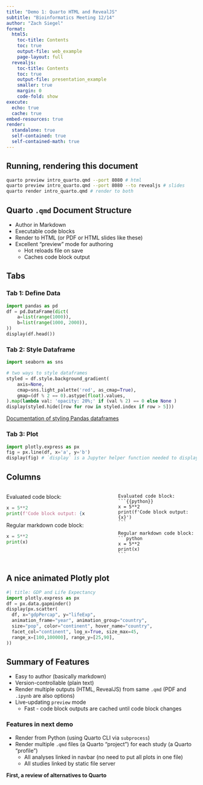 ```yaml
---
title: "Demo 1: Quarto HTML and RevealJS"
subtitle: "Bioinformatics Meeting 12/14"
author: "Zach Siegel"
format:
  html5:
    toc-title: Contents
    toc: true
    output-file: web_example
    page-layout: full
  revealjs:
    toc-title: Contents
    toc: true
    output-file: presentation_example
    smaller: true
    margin: 0
    code-fold: show
execute:
  echo: true
  cache: true
embed-resources: true
render:
  standalone: true
  self-contained: true
  self-contained-math: true
---
```


## Running, rendering this document

```bash
quarto preview intro_quarto.qmd --port 8080 # html
quarto preview intro_quarto.qmd --port 8080 --to revealjs # slides
quarto render intro_quarto.qmd # render to both
```


## Quarto `.qmd` Document Structure

- Author in Markdown
- Executable code blocks
- Render to HTML (or PDF or HTML slides like these)
- Excellent "preview" mode for authoring
  - Hot reloads file on save
  - Caches code block output


## Tabs


::: {.panel-tabset}

### Tab 1: Define Data

```python
import pandas as pd
df = pd.DataFrame(dict(
    a=list(range(1000)),
    b=list(range(1000, 2000)),
))
display(df.head())
```

### Tab 2: Style Dataframe

```python
import seaborn as sns

# two ways to style dataframes
styled = df.style.background_gradient(
	axis=None,
	cmap=sns.light_palette('red', as_cmap=True),
	gmap=(df % 2 == 0).astype(float).values,
).map(lambda val: 'opacity: 20%;' if (val % 2) == 0 else None )
display(styled.hide([row for row in styled.index if row > 5]))
```

[Documentation of styling Pandas dataframes](https://pandas.pydata.org/docs/user_guide/style.html)

### Tab 3: Plot

```python
import plotly.express as px
fig = px.line(df, x='a', y='b')
display(fig) # `display` is a Jupyter helper function needed to display more than one output per block
```


:::



## Columns

:::: {.columns}

::: {.column width="45%" }




Evaluated code block:
```python
x = 5**2
print(f'Code block output: {x}')
```

Regular markdown code block:
```python
x = 5**2
print(x)
```

:::

::: {.column width="10%"}
<!-- empty column to create gap -->
:::

::: {.column width="45%"}



````qmd
Evaluated code block:
```{{python}}
x = 5**2
print(f'Code block output: {x}')
```

Regular markdown code block:
```python
x = 5**2
print(x)
```
````

:::

::::


## A nice animated Plotly plot

```python
#| title: GDP and Life Expectancy
import plotly.express as px
df = px.data.gapminder()
display(px.scatter(
  df, x="gdpPercap", y="lifeExp", 
  animation_frame="year", animation_group="country",
  size="pop", color="continent", hover_name="country", 
  facet_col="continent", log_x=True, size_max=45, 
  range_x=[100,100000], range_y=[25,90],
))
```

## Summary of Features

- Easy to author (basically markdown)
- Version-controllable (plain text)
- Render multiple outputs (HTML, RevealJS) from same `.qmd` (PDF and `.ipynb` are also options)
- Live-updating `preview` mode
  - Fast - code block outputs are cached until code block changes



### Features in next demo

- Render from Python (using Quarto CLI via `subprocess`)
- Render multiple `.qmd` files (a Quarto "project") for each study (a Quarto "profile")
  - All analyses linked in navbar (no need to put all plots in one file)
  - All studies linked by static file server

**First, a review of alternatives to Quarto**